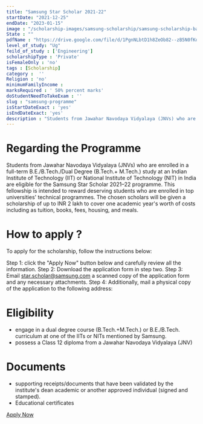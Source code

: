 ```yaml
---
title: "Samsung Star Scholar 2021-22"
startDate: "2021-12-25"
endDate: "2023-01-15"
image : "/scholarship-images/samsung-scholarship/samsung-scholarship-banner.avif"
State : ""
pdfName : "https://drive.google.com/file/d/1PgnNLbtD1h8ZeOb82--zB5N0fKqIy1Zu/preview"
level_of_study: "Ug"
feild_of_study : ['Engineering']
scholarshipType : 'Private'
isFemaleOnly : 'no'
tags : [Scholarship]
category :  ''
Religion : 'no'
minimumFamilyIncome :
marksRequired : ' 50% percent marks'
doStudentNeedToTakeExam : ''
slug : "samsung-programme"
isStartDateExact : 'yes'
isEndDateExact: 'yes'
description : "Students from Jawahar Navodaya Vidyalaya (JNVs) who are enrolled in a full-term B.E./B.Tech./Dual Degree (B.Tech.+ M.Tech.) study at an Indian Institute of Technology (IIT)"
---
```


# Regarding the Programme

Students from Jawahar Navodaya Vidyalaya (JNVs) who are enrolled in a full-term B.E./B.Tech./Dual Degree (B.Tech.+ M.Tech.) study at an Indian Institute of Technology (IIT)
or National Institute of Technology (NIT) in India are eligible for the Samsung Star Scholar 2021–22 programme. 
This fellowship is intended to reward deserving students who are enrolled in top universities' technical programmes. 
The chosen scholars will be given a scholarship of up to INR 2 lakh to cover one academic year's worth of costs including as tuition, books, fees, housing, and meals.



# How to apply ?
To apply for the scholarship, follow the instructions below:

Step 1: click the "Apply Now" button below and carefully review all the information.
Step 2: Download the application form in step two.
Step 3: Email star.scholar@samsung.com a scanned copy of the application form and any necessary attachments.
Step 4: Additionally, mail a physical copy of the application to the following address:



# Eligibility
 - engage in a dual degree course (B.Tech.+M.Tech.) or B.E./B.Tech. curriculum at one of the IITs or NITs mentioned by Samsung.
 - possess a Class 12 diploma from a Jawahar Navodaya Vidyalaya (JNV)



# Documents
 - supporting receipts/documents that have been validated by the institute's dean academic or another approved individual (signed and stamped).
 - Educational certificates

 [Apply Now](https://www.samsung.com/in/microsite/sapne-hue-bade/star-scholar/)